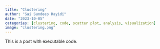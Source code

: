 ```yaml
---
title: "Clustering"
author: "Sai Sundeep Rayidi"
date: "2023-10-05"
categories: [clustering, code, scatter plot, analysis, visualization]
image: "clustering.png"
---
```


This is a post with executable code.

